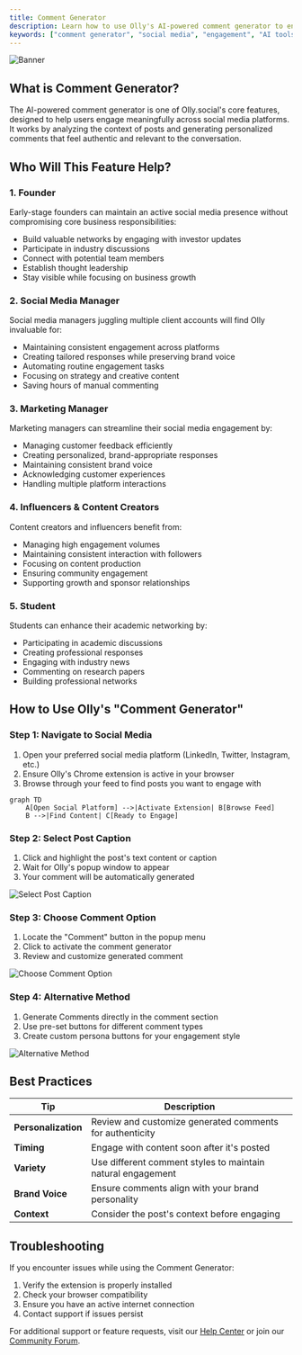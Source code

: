 ```yaml
---
title: Comment Generator
description: Learn how to use Olly's AI-powered comment generator to enhance your social media engagement across platforms.
keywords: ["comment generator", "social media", "engagement", "AI tools"]
---
```


![Banner](/images/banner.png "Olly Comment Generator")

## What is Comment Generator?

The AI-powered comment generator is one of Olly.social's core features, designed to help users engage meaningfully across social media platforms. It works by analyzing the context of posts and generating personalized comments that feel authentic and relevant to the conversation.

<CardGrid>
  <Card
    subtitle="Get Started"
    title="Quick Setup"
    description="Learn how to set up and start using the Comment Generator in minutes."
    href="/docs/features/comment-generator/setup"
  />
  <Card
    subtitle="Tutorial"
    title="Usage Guide"
    description="Step-by-step instructions for generating engaging comments."
    href="/docs/features/comment-generator/guide"
  />
  <Card
    subtitle="Support"
    title="Help Center"
    description="Get assistance and troubleshooting tips for the Comment Generator."
    href="/docs/support"
  />
</CardGrid>

## Who Will This Feature Help?

### 1. Founder
Early-stage founders can maintain an active social media presence without compromising core business responsibilities:
- Build valuable networks by engaging with investor updates
- Participate in industry discussions
- Connect with potential team members
- Establish thought leadership
- Stay visible while focusing on business growth

### 2. Social Media Manager
Social media managers juggling multiple client accounts will find Olly invaluable for:
- Maintaining consistent engagement across platforms
- Creating tailored responses while preserving brand voice
- Automating routine engagement tasks
- Focusing on strategy and creative content
- Saving hours of manual commenting

### 3. Marketing Manager
Marketing managers can streamline their social media engagement by:
- Managing customer feedback efficiently
- Creating personalized, brand-appropriate responses
- Maintaining consistent brand voice
- Acknowledging customer experiences
- Handling multiple platform interactions

### 4. Influencers & Content Creators
Content creators and influencers benefit from:
- Managing high engagement volumes
- Maintaining consistent interaction with followers
- Focusing on content production
- Ensuring community engagement
- Supporting growth and sponsor relationships

### 5. Student
Students can enhance their academic networking by:
- Participating in academic discussions
- Creating professional responses
- Engaging with industry news
- Commenting on research papers
- Building professional networks

## How to Use Olly's "Comment Generator"

### Step 1: Navigate to Social Media
1. Open your preferred social media platform (LinkedIn, Twitter, Instagram, etc.)
2. Ensure Olly's Chrome extension is active in your browser
3. Browse through your feed to find posts you want to engage with

```mermaid
graph TD
    A[Open Social Platform] -->|Activate Extension| B[Browse Feed]
    B -->|Find Content| C[Ready to Engage]
```

### Step 2: Select Post Caption
1. Click and highlight the post's text content or caption
2. Wait for Olly's popup window to appear
3. Your comment will be automatically generated

![Select Post Caption](/images/features/ai-comments/select-caption.png)

### Step 3: Choose Comment Option
1. Locate the "Comment" button in the popup menu
2. Click to activate the comment generator
3. Review and customize generated comment

![Choose Comment Option](/images/features/ai-comments/comment-options.png)

### Step 4: Alternative Method
1. Generate Comments directly in the comment section
2. Use pre-set buttons for different comment types
3. Create custom persona buttons for your engagement style

![Alternative Method](/images/features/ai-comments/alternative-method.png)

## Best Practices

| Tip | Description |
|-----|-------------|
| **Personalization** | Review and customize generated comments for authenticity |
| **Timing** | Engage with content soon after it's posted |
| **Variety** | Use different comment styles to maintain natural engagement |
| **Brand Voice** | Ensure comments align with your brand personality |
| **Context** | Consider the post's context before engaging |

## Troubleshooting

If you encounter issues while using the Comment Generator:

1. Verify the extension is properly installed
2. Check your browser compatibility
3. Ensure you have an active internet connection
4. Contact support if issues persist

For additional support or feature requests, visit our [Help Center](/docs/support) or join our [Community Forum](/community).
